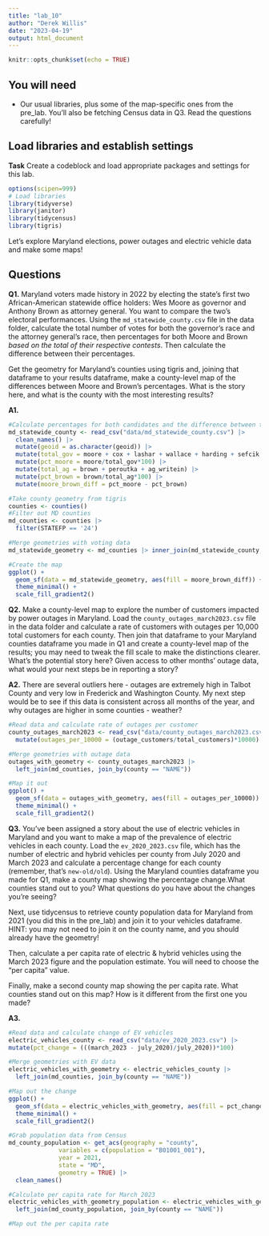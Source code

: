 ```yaml
---
title: "lab_10"
author: "Derek Willis"
date: "2023-04-19"
output: html_document
---
```


```r
knitr::opts_chunk$set(echo = TRUE)
```

## You will need

-   Our usual libraries, plus some of the map-specific ones from the pre_lab. You'll also be fetching Census data in Q3. Read the questions carefully!

## Load libraries and establish settings

**Task** Create a codeblock and load appropriate packages and settings for this lab.

```r
options(scipen=999)
# Load libraries
library(tidyverse)
library(janitor)
library(tidycensus)
library(tigris)
```

Let's explore Maryland elections, power outages and electric vehicle data and make some maps!

## Questions

**Q1.** Maryland voters made history in 2022 by electing the state's first two African-American statewide office holders: Wes Moore as governor and Anthony Brown as attorney general. You want to compare the two's electoral performances. Using the `md_statewide_county.csv` file in the data folder, calculate the total number of votes for both the governor's race and the attorney general's race, then percentages for both Moore and Brown *based on the total of their respective contests*. Then calculate the difference between their percentages.

Get the geometry for Maryland's counties using tigris and, joining that dataframe to your results dataframe, make a county-level map of the differences between Moore and Brown's percentages. What is the story here, and what is the county with the most interesting results?

**A1.**

```r
#Calculate percentages for both candidates and the difference between them per county
md_statewide_county <- read_csv("data/md_statewide_county.csv") |>
  clean_names() |>
  mutate(geoid = as.character(geoid)) |>
  mutate(total_gov = moore + cox + lashar + wallace + harding + sefcik + gov_writein) |>
  mutate(pct_moore = moore/total_gov*100) |>
  mutate(total_ag = brown + peroutka + ag_writein) |>
  mutate(pct_brown = brown/total_ag*100) |>
  mutate(moore_brown_diff = pct_moore - pct_brown)
```

```r
#Take county geometry from tigris
counties <- counties()
#Filter out MD counties
md_counties <- counties |>
  filter(STATEFP == '24')

```

```r
#Merge geometries with voting data
md_statewide_geometry <- md_counties |> inner_join(md_statewide_county, by=c('GEOID' = 'geoid'))

```

```r
#Create the map
ggplot() +
  geom_sf(data = md_statewide_geometry, aes(fill = moore_brown_diff)) +
  theme_minimal() +
  scale_fill_gradient2()
```

**Q2.** Make a county-level map to explore the number of customers impacted by power outages in Maryland. Load the `county_outages_march2023.csv` file in the data folder and calculate a rate of customers with outages per 10,000 total customers for each county. Then join that dataframe to your Maryland counties dataframe you made in Q1 and create a county-level map of the results; you may need to tweak the fill scale to make the distinctions clearer. What's the potential story here? Given access to other months' outage data, what would your next steps be in reporting a story?

**A2.** There are several outliers here - outages are extremely high in Talbot County and very low in Frederick and Washington County. My next step would be to see if this data is consistent across all months of the year, and why outages are higher in some counties - weather?

```r
#Read data and calculate rate of outages per customer
county_outages_march2023 <- read_csv("data/county_outages_march2023.csv") |>
  mutate(outages_per_10000 = (outage_customers/total_customers)*10000)
```

```r
#Merge geometries with outage data
outages_with_geometry <- county_outages_march2023 |>
  left_join(md_counties, join_by(county == "NAME"))
```

```r
#Map it out
ggplot() +
  geom_sf(data = outages_with_geometry, aes(fill = outages_per_10000)) +
  theme_minimal() +
  scale_fill_gradient2()
```

**Q3.** You've been assigned a story about the use of electric vehicles in Maryland and you want to make a map of the prevalence of electric vehicles in each county. Load the `ev_2020_2023.csv` file, which has the number of electric and hybrid vehicles per county from July 2020 and March 2023 and calculate a percentage change for each county (remember, that's `new-old/old`). Using the Maryland counties dataframe you made for Q1, make a county map showing the percentage change.What counties stand out to you? What questions do you have about the changes you're seeing?

Next, use tidycensus to retrieve county population data for Maryland from 2021 (you did this in the pre_lab) and join it to your vehicles dataframe. HINT: you may not need to join it on the county name, and you should already have the geometry!

Then, calculate a per capita rate of electric & hybrid vehicles using the March 2023 figure and the population estimate. You will need to choose the "per capita" value.

Finally, make a second county map showing the per capita rate. What counties stand out on this map? How is it different from the first one you made?

**A3.** 

```r
#Read data and calculate change of EV vehicles
electric_vehicles_county <- read_csv("data/ev_2020_2023.csv") |>
mutate(pct_change = (((march_2023 - july_2020)/july_2020))*100)
```

```r
#Merge geometries with EV data
electric_vehicles_with_geometry <- electric_vehicles_county |>
  left_join(md_counties, join_by(county == "NAME"))
```

```r
#Map out the change
ggplot() +
  geom_sf(data = electric_vehicles_with_geometry, aes(fill = pct_change)) +
  theme_minimal() +
  scale_fill_gradient2()
```

```r
#Grab population data from Census
md_county_population <- get_acs(geography = "county",
              variables = c(population = "B01001_001"),
              year = 2021,
              state = "MD",
              geometry = TRUE) |>
  clean_names()
```

```r
#Calculate per capita rate for March 2023
electric_vehicles_with_geometry_population <- electric_vehicles_with_geometry |>
  left_join(md_county_population, join_by(county == "NAME"))
```

```r
#Map out the per capita rate

```

